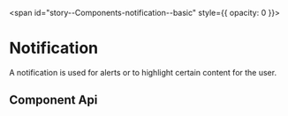 
<span id="story--Components-notification--basic" style={{ opacity: 0 }}></span>

# Notification

A notification is used for alerts or to highlight certain content for the user.

<Canvas>
  <Story id="Components-notification--basic" />
</Canvas>

## Component Api

<Description markdown={readme} />

<br />


<Description markdown={testing} />


<Description markdown={github} />
